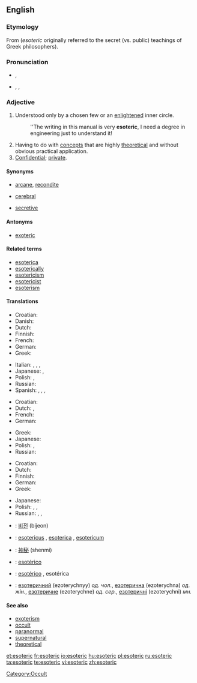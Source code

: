 ==English==

===Etymology===
From {{etyl|grc}} {{term|sc=polytonic|ἐσώτερoς|tr=esōteros||inner|lang=grc}} (''esoteric'' originally referred to the secret (vs. public) teachings of Greek philosophers).

===Pronunciation===
* {{a|UK}} {{IPA|/ˌes.əʊˈtɛɹ.ɪk/}}, {{SAMPA|/%Es.@U"tEr.Ik/}}
* {{a|US}} {{enPR|ěsətěr'ĭk|ěsōtěr'ĭk}}, {{IPA|/ˌes.əˈtɛɹ.ɪk/|/ˌes.oʊˈtɛɹ.ɪk/}}, {{SAMPA|/%Es.@"tEr.Ik/|/%Es.oU"tEr.Ik/}}
*: {{rhymes|ɛrɪk}}

===Adjective===
{{en-adj}}

# Understood only by a chosen few or an [[enlightened]] inner circle.
#: ''The writing in this manual is very '''esoteric''', I need a degree in engineering just to understand it!
# Having to do with [[concept]]s that are highly [[theoretical]] and without obvious practical application.
# [[confidential|Confidential]]; [[private]].

====Synonyms====
* {{sense|understood only by a chosen few or an enlightened inner circle}} [[arcane]], [[recondite]]
* {{sense|highly theoretical; not practical}} [[cerebral]]
* {{sense|confidential; private}} [[secretive]]

====Antonyms====
* [[exoteric]]

====Related terms====
* [[esoterica]]
* [[esoterically]]
* [[esotericism]]
* [[esotericist]]
* [[esoterism]]

====Translations====
{{trans-top|understood only by a chosen few or an enlightened inner circle}}
* Croatian: {{t-|hr|ezoteričan|alt=ezotèričan}}
* Danish: {{t|da|esoterisk}}
* Dutch: {{t-|nl|esoterisch}}
* Finnish: {{t-|fi|esoteerinen}}
* French: {{t+|fr|ésotérique}}
* German: {{t-|de|esoterisch}}
* Greek: {{t|el|εσωτερικός||tr=esoterikós|sc=Grek}}
{{trans-mid}}
* Italian: {{t+|it|esoterico|m}}, {{t+|it|esoterica|f}}, {{t+|it|esoterici|m|p}}, {{t+|it|esoteriche|f|p}}
* Japanese: {{t|ja|秘儀の|tr=[[ひぎの]], higi no|sc=Jpan}}, {{t|ja|奥義の|tr=[[おうぎの]], ōgi no|sc=Jpan}}
* Polish: {{t+|pl|ezoteryczny|m}}, {{t|pl|tajemny|m}}
* Russian: {{t|ru|эзотерический|tr=ezoteríčeskij|sc=Cyrl}}
* Spanish: {{t|es|esotérico|m}},  {{t|es|esotérica|f}},  {{t|es|esotéricos|m|p}},  {{t|es|esotéricas|f|p}}
{{trans-bottom}}

{{trans-top|having to do with concepts that are highly theoretical}}
* Croatian: {{t-|hr|ezoteričan|alt=ezotèričan}}
* Dutch: {{t|nl|cerebraal}}, {{t-|nl|esoterisch}}
* French: {{t+|fr|cérébral}}
* German: {{t-|de|esoterisch}}
{{trans-mid}}
* Greek: {{t|el|απόκρυφος||tr=apókrifos|sc=Grek}}
* Japanese: {{t-|ja|深遠な|tr=[[しんえんな]], shin'enna|sc=Jpan}}
* Polish: {{t|pl|zawiły|m}}, {{t|pl|niezrozumiały|m}}
* Russian: {{t|ru|эзотерический|tr=ezoteríčeskij|sc=Cyrl}}
{{trans-bottom}}

{{trans-top|confidential; private}}
* Croatian: {{t-|hr|ezoteričan|alt=ezotèričan}}
* Dutch: {{t|nl|exclusief}}
* Finnish: {{t-|fi|luottamuksellinen}}
* German: {{t+|de|geheim}}
* Greek: {{t|el|εσωτερικός||tr=esoterikós|sc=Grek}}
{{trans-mid}}
* Japanese: {{t|ja|秘密の|tr=[[ひみつの]], himitsu no|sc=Jpan}}
* Polish: {{t+|pl|ezoteryczny|m}}, {{t+|pl|tajny|m}}, {{t|pl|skryty|m}}
* Russian: {{t|ru|эзотерический|tr=ezoteríčeskij|sc=Cyrl}}, {{t|ru|тайный|tr=tájnyj|sc=Cyrl}}, {{t|ru|скрытый|tr=skrýtyj|sc=Cyrl}}
{{trans-bottom}}

{{checktrans-top}}
* {{ttbc|Korean}}: [[비전]] (bijeon)
* {{ttbc|Latin}}: [[esotericus]] {{m}}, [[esoterica]] {{f}}, [[esotericum]] {{n}}
* {{ttbc|Mandarin Chinese}}: [[神秘]] (shenmi)
{{checktrans-mid}}
* {{ttbc|Portuguese}}: [[esotérico]]
* {{ttbc|Spanish}}: [[esotérico]] {{m}}, esotérica {{f}}
* {{ttbc|Ukrainian}}: [[езотеричний]] (ezoterychnyy) ''од. чол.'', [[езотерична]] (ezoterychna) ''од. жін.'', [[езотеричне]] (ezoterychne) ''од. сер.'', [[езотеричні]] (ezoterychni) ''мн.''
{{checktrans-bottom}}

====See also====
* [[exoterism]]
* [[occult]]
* [[paranormal]]
* [[supernatural]]
* [[theoretical]]

[[Category:Occult]]

[[et:esoteric]]
[[fr:esoteric]]
[[io:esoteric]]
[[hu:esoteric]]
[[pl:esoteric]]
[[ru:esoteric]]
[[ta:esoteric]]
[[te:esoteric]]
[[vi:esoteric]]
[[zh:esoteric]]